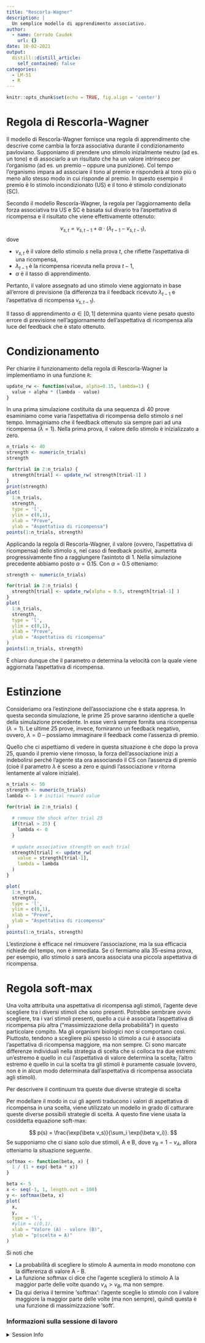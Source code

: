 ```yaml
---
title: "Rescorla-Wagner"
description: |
  Un semplice modello di apprendimento associativo.
author:
  - name: Corrado Caudek
    url: {}
date: 10-02-2021
output:
  distill::distill_article:
    self_contained: false
categories:
  - LM-51
  - R
---
```



```r
knitr::opts_chunk$set(echo = TRUE, fig.align = 'center')
```

# Regola di Rescorla-Wagner

Il modello di Rescorla-Wagner fornisce una regola di apprendimento che descrive come cambia la forza associativa durante il condizionamento pavloviano. Supponiamo di prendere uno stimolo inizialmente neutro (ad es. un tono) e di associarlo a un risultato che ha un valore intrinseco per l'organismo (ad es. un premio -- oppure una punizione). Col tempo l'organismo impara ad associare il tono al premio e risponderà al tono più o meno allo stesso modo in cui risponde al premio. In questo esempio il premio è lo stimolo incondizionato (US) e il tono è stimolo condizionato (SC).

Secondo il modello Rescorla-Wagner, la regola per l'aggiornamento della forza associativa tra US e SC è basata sul divario tra l'aspettativa di ricompensa e il risultato che viene effettivamente ottenuto:

$$
v_{s,t} = v_{s,t-1} + \alpha \cdot (\lambda_{t-1} - v_{s,t-1}),
$$
dove

- $v_{s,t}$ è il valore dello stimolo $s$ nella prova $t$, che riflette l'aspettativa di una ricompensa,
- $\lambda_{t-1}$ è la ricompensa ricevuta nella prova $t-1$,
- $\alpha$ è il tasso di apprendimento.

Pertanto, il valore assegnato ad uno stimolo viene aggiornato in base all'errore di previsione (la differenza tra il feedback ricevuto $\lambda_{t-1}$ e l'aspettativa di ricompensa $v_{s,t-1}$).

Il tasso di apprendimento $\alpha \in [0, 1]$ determina quanto viene pesato questo errore di previsione nell'aggiornamento dell'aspettativa di ricompensa alla luce del feedback che è stato ottenuto.


# Condizionamento

Per chiarire il funzionamento della regola di Rescorla-Wagner la implementiamo in una funzione `R`:


```r
update_rw <- function(value, alpha=0.15, lambda=1) {
  value + alpha * (lambda - value)
}
```

In una prima simulazione costituita da una sequenza di 40 prove esaminiamo come varia  l'aspettativa di ricompensa dello stimolo $s$ nel tempo. Immaginiamo che il feedback ottenuto sia sempre pari ad una ricompensa ($\lambda = 1$). Nella prima prova, il valore dello stimolo è inizializzato a zero.

```r
n_trials <- 40
strength <- numeric(n_trials)
strength

for(trial in 2:n_trials) {
  strength[trial] <- update_rw( strength[trial-1] )
}
print(strength)
plot(
  1:n_trials, 
  strength, 
  type = 'l', 
  ylim = c(0,1),
  xlab = "Prove",
  ylab = "Aspettativa di ricompensa")
points(1:n_trials, strength)
```

Applicando la regola di Rescorla-Wagner, il valore (ovvero, l'aspettativa di ricompensa) dello stimolo $s$, nel caso di feedback positivi, aumenta progressivamente fino a raggiungere l'asintoto di 1. Nella simulazione precedente abbiamo posto $\alpha = 0.15$.  Con $\alpha = 0.5$ otteniamo:

```r
strength <- numeric(n_trials)

for(trial in 2:n_trials) {
  strength[trial] <- update_rw(alpha = 0.5, strength[trial-1] )
}
plot(
  1:n_trials, 
  strength, 
  type = 'l', 
  ylim = c(0,1),
  xlab = "Prove",
  ylab = "Aspettativa di ricompensa"
)
points(1:n_trials, strength)
```

È chiaro dunque che il parametro $\alpha$ determina la velocità con la quale viene aggiornata l'aspettativa di ricompensa.


# Estinzione

Consideriamo ora l'estinzione dell'associazione che è stata appresa. In questa seconda simulazione, le prime 25 prove saranno identiche a quelle della simulazione precedente. In esse verrà sempre fornita una ricompensa ($\lambda = 1)$. Le ultime 25 prove, invece, forniranno un feedback negativo, ovvero, $\lambda = 0$ -- possiamo immaginare il feedback come l'assenza di premio.

Quello che ci aspettiamo di vedere in questa situazione è che dopo la prova 25, quando il premio viene rimosso, la forza dell'associazione inizi a indebolirsi perché l'agente sta ora associando il CS con l'assenza di premio (cioè il parametro $\lambda$ è sceso a zero e quindi l'associazione $v$ ritorna lentamente al valore iniziale). 

```r
n_trials <- 50                
strength <- numeric(n_trials) 
lambda <- 1 # initial reward value 

for(trial in 2:n_trials) {
  
  # remove the shock after trial 25
  if(trial > 25) {
    lambda <- 0
  }
  
  # update associative strength on each trial
  strength[trial] <- update_rw(
    value = strength[trial-1],
    lambda = lambda
  )
}

plot(
  1:n_trials, 
  strength, 
  type = 'l', 
  ylim = c(0,1),
  xlab = "Prove",
  ylab = "Aspettativa di ricompensa"
)
points(1:n_trials, strength)
```

L'estinzione è efficace nel rimuovere l'associazione, ma la sua efficacia richiede del tempo, non è immediata. Se ci fermiamo alla 35-esima prova, per esempio, allo stimolo $s$ sarà ancora associata una piccola aspettativa di ricompensa.


# Regola soft-max

Una volta attribuita una aspettativa di ricompensa agli stimoli, l'agente deve scegliere tra i diversi stimoli che sono presenti. Potrebbe sembrare ovvio scegliere, tra i vari stimoli presenti, quello a cui è associata l'aspettativa di ricompensa più altra ("massimizzazione della probabilità") in questo particolare compito. Ma gli organismi biologici non si comportano così. Piuttosto, tendono a scegliere più spesso lo stimolo a cui è associata l'aspettativa di ricompensa maggiore, ma non sempre. Ci sono marcate differenze individuali nella strategia di scelta che si colloca tra due estremi: un'estremo è quello in cui l'aspettativa di valore determina la scelta; l'altro estremo è quello in cui la scelta tra gli stimoli è puramente casuale (ovvero, non è in alcun modo determinata dall'aspettativa di ricompensa associata agli stimoli). 

Per descrivere il continuum tra queste due diverse strategie di scelta

Per modellare il modo in cui gli agenti traducono i valori di aspettativa di ricompensa in una scelta, viene utilizzato un modello in grado di catturare queste diverse possibili strategie di scelta. A questo fine viene usata la cosiddetta equazione soft-max:

$$
p(s) = \frac{\exp(\beta v_s)}{\sum_i \exp(\beta v_i)}.
$$
Se supponiamo che ci siano solo due stimoli, A e B, dove $v_B = 1 - v_A$, allora otteniamo la situazione seguente.


```r
softmax <- function(beta, x) {
  1 / (1 + exp(-beta * x))
}
```

```r
beta <- 5
x <- seq(-1, 1, length.out = 100)
y <- softmax(beta, x)
plot(
  x, 
  y, 
  type = 'l', 
  #ylim = c(0,1),
  xlab = "Valore (A) - valore (B)",
  ylab = "p(scelta = A)"
)
```

Si noti che

- La probabilità di scegliere lo stimolo A aumenta in modo monotono con la differenza di valore A - B.
- La funzione softmax ci dice che l'agente sceglierà lo stimolo A la maggior parte delle volte quando $v_A > v_B$, ma non sempre.
- Da qui deriva il termine 'softmax': l'agente sceglie lo stimolo con il valore maggiore la maggior parte delle volte (ma non sempre), quindi questa è una funzione di massimizzazione 'soft'.


### Informazioni sulla sessione di lavoro {-}

<details>
<summary>
Session Info
</summary>
Sono qui fornite le informazioni sulla sessione di lavoro insieme all'elenco dei pacchetti usati. I pacchetti contrassegnati con un asterisco(*) sono stati usati esplicitamente nello script.
```r
sessioninfo::session_info()
```

</details>

